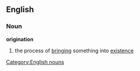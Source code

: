 ==English==
===Noun===
'''origination'''
#the process of [[bringing]] something into [[existence]]
[[Category:English nouns]]